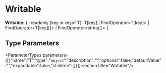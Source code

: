 
# Writable

 **Writable**: &#123; -readonly [key in keyof T]: T[key] \| FindOperator&#60;T[key]&#62; \| FindOperator&#60;T[key][]&#62; \| FindOperator&#60;string[]&#62; &#125;

## Type Parameters

<ParameterTypes parameters={[{"name":"T","type":"`object`","description":"","optional":false,"defaultValue":"","expandable":false,"children":[]}]}  sectionTitle="Writable"/>
